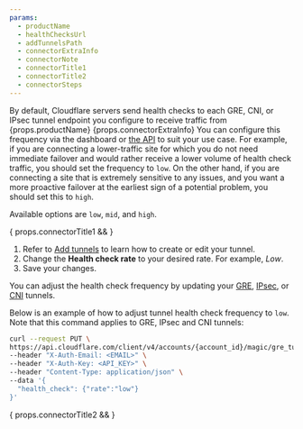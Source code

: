 ```yaml
---
params:
  - productName
  - healthChecksUrl
  - addTunnelsPath
  - connectorExtraInfo
  - connectorNote
  - connectorTitle1
  - connectorTitle2
  - connectorSteps
---
```



By default, Cloudflare servers send <GlossaryTooltip term="tunnel health-check" link={props.healthChecksUrl}>health checks</GlossaryTooltip> to each <GlossaryTooltip term="GRE tunnel">GRE</GlossaryTooltip>, CNI, or <GlossaryTooltip term="IPsec tunnel">IPsec</GlossaryTooltip> tunnel endpoint you configure to receive traffic from {props.productName} {props.connectorExtraInfo} You can configure this frequency via the dashboard or [the API](/api/operations/magic-gre-tunnels-update-gre-tunnel) to suit your use case. For example, if you are connecting a lower-traffic site for which you do not need immediate failover and would rather receive a lower volume of health check traffic, you should set the frequency to `low`. On the other hand, if you are connecting a site that is extremely sensitive to any issues, and you want a more proactive failover at the earliest sign of a potential problem, you should set this to `high`.

Available options are `low`, `mid`, and `high`. <Markdown text={props.connectorNote} />

{ props.connectorTitle1 && <AnchorHeading depth={2} title={props.connectorTitle1} /> }

<Tabs syncKey="dashPlusAPI"> <TabItem label="Dashboard">

1. Refer to <a href={props.addTunnelsPath}>Add tunnels</a> to learn how to create or edit your tunnel.
2. Change the **Health check rate** to your desired rate. For example, _Low_.
3. Save your changes.

</TabItem> <TabItem label="API">

You can adjust the health check frequency by updating your [GRE](/api/operations/magic-gre-tunnels-update-gre-tunnel), [IPsec](/api/operations/magic-ipsec-tunnels-update-ipsec-tunnel), or [CNI](/api/operations/magic-interconnects-update-interconnect) tunnels.

Below is an example of how to adjust tunnel health check frequency to `low`. Note that this command applies to GRE, IPsec and CNI tunnels:

```bash
curl --request PUT \
https://api.cloudflare.com/client/v4/accounts/{account_id}/magic/gre_tunnels/{tunnel_id} \
--header "X-Auth-Email: <EMAIL>" \
--header "X-Auth-Key: <API_KEY>" \
--header "Content-Type: application/json" \
--data '{
  "health_check": {"rate":"low"}
}'
```

</TabItem> </Tabs>

{ props.connectorTitle2 && <AnchorHeading depth={2} title={props.connectorTitle2} /> }

<Markdown text={props.connectorSteps} />
